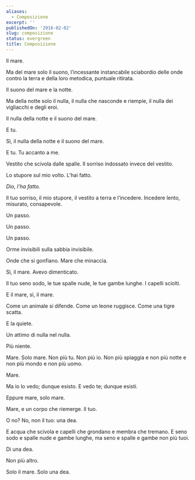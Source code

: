 ```yaml
---
aliases:
  - Composizione
excerpt: ''
publishedOn: '2016-02-02'
slug: composizione
status: evergreen
title: Composizione
---
```

Il mare.

Ma del mare solo il suono, l’incessante instancabile sciabordio delle onde contro la terra e della loro metodica, puntuale ritirata.

Il suono del mare e la notte.

Ma della notte solo il nulla, il nulla che nasconde e riempie, il nulla dei vigliacchi e degli eroi.

Il nulla della notte e il suono del mare.

E tu.

Sì, il nulla della notte e il suono del mare.

E tu. Tu accanto a me.

Vestito che scivola dalle spalle. Il sorriso indossato invece del vestito.

Lo stupore sul mio volto. L’hai fatto.

_Dio, l’ha fatto._

Il tuo sorriso, il mio stupore, il vestito a terra e l’incedere. Incedere lento, misurato, consapevole.

Un passo.

Un passo.

Un passo.

Orme invisibili sulla sabbia invisibile.

Onde che si gonfiano. Mare che minaccia.

Sì, il mare. Avevo dimenticato.

Il tuo seno sodo, le tue spalle nude, le tue gambe lunghe. I capelli sciolti.

E il mare, sì, il mare.

Come un animale si difende. Come un leone ruggisce. Come una tigre scatta.

E la quiete.

Un attimo di nulla nel nulla.

Più niente.

Mare. Solo mare. Non più tu. Non più io. Non più spiaggia e non più notte e non più mondo e non più uomo.

Mare.

Ma io lo vedo; dunque esisto. E vedo te; dunque esisti.

Eppure mare, solo mare.

Mare, e un corpo che riemerge. Il tuo.

O no? No, non il tuo: una dea.

E acqua che scivola e capelli che grondano e membra che tremano. E seno sodo e spalle nude e gambe lunghe, ma seno e spalle e gambe non più tuoi.

Di una dea.

Non più altro.

Solo il mare. Solo una dea.
